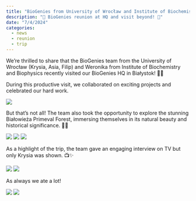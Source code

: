 ```yaml
---
title: "BioGenies from University of Wrocław and Institute of Biochemistry and Biophysics, PAS visit BioGenies HQ in Białystok"
description: "🌟 BioGenies reunion at HQ and visit beyond! 🌟"
date: "7/4/2024"
categories:
  - news
  - reunion
  - trip
---
```


We’re thrilled to share that the BioGenies team from the University of Wrocław (Krysia, Asia, Filip) and Weronika from Institute of Biochemistry and Biophysics recently visited our BioGenies HQ in Białystok! 🏢🤝

During this productive visit, we collaborated on exciting projects and celebrated our hard work. 

![](../fig/posts/2024_07_04/DSC_8784.jpg)

But that’s not all! The team also took the opportunity to explore the stunning Białowieża Primeval Forest, immersing themselves in its natural beauty and historical significance. 🌳🌲

![](../fig/posts/2024_07_04/20240703_125356.jpg)
![](../fig/posts/2024_07_04/DSC_8908_01.jpg)
![](../fig/posts/2024_07_04/DSC_8927.jpg)

As a highlight of the trip, the team gave an engaging interview on TV but only Krysia was shown. 📺✨

![](../fig/posts/2024_07_04/DSC_8787.jpg)
![](../fig/posts/2024_07_04/20240703_081741.jpg)

As always we ate a lot!

![](../fig/posts/2024_07_04/20240630_193531.jpg)
![](../fig/posts/2024_07_04/20240630_204617.jpg)
